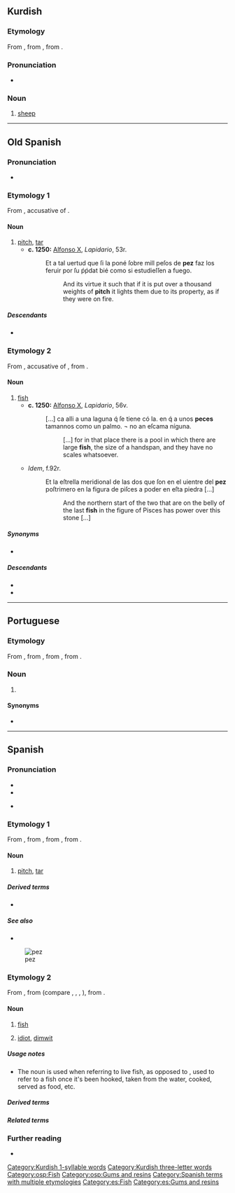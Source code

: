 {{also|Pez|péz|pèz}}
==Kurdish==

===Etymology===
From {{inh|ku|ira-pro|*pasu-}}, from {{inh|ku|iir-pro|*páću}}, from {{inh|ku|ine-pro|*péḱu}}.

===Pronunciation===
* {{ku-IPA}}

===Noun===
{{ku-noun|g=m}}

# [[sheep]]

[[Category:Kurdish 1-syllable words]]
[[Category:Kurdish three-letter words]]
{{topics|ku|Mammals}}

----

==Old Spanish==

===Pronunciation===
* {{IPA|osp|[ˈpet͡s]}}

===Etymology 1===
From {{inh|osp|la|picem}}, accusative of {{m|la|pix}}.

====Noun====
{{osp-noun|f|-}}

# [[pitch]], [[tar]]
#* '''c. 1250:''' [[w:Alfonso X|Alfonso X]], ''Lapidario'', 53r.
#*: Et a tal uertud que ſi la poné ſobre mill peſos de '''pez''' faz los feruir por ſu ṕṕdat bié como si estudieſſen a fuego.
#*:: And its virtue it such that if it is put over a thousand weights of '''pitch''' it lights them due to its property, as if they were on fire.

=====Descendants=====
* {{desc|es|pez}}

===Etymology 2===
From {{inh|osp|la|piscem}}, accusative of {{m|la|piscis}}, from {{inh|osp|ine-pro|*peysḱ-}}.

====Noun====
{{osp-noun|m|peces}}

# [[fish]]
#* '''c. 1250:''' [[w:Alfonso X|Alfonso X]], ''Lapidario'', 56v.
#*: […] ca alli a una laguna q́ ſe tiene có la. en q́ a unos '''peces''' tamannos como un palmo. ¬ no an eſcama níguna.
#*:: […] for in that place there is a pool in which there are large '''fish''', the size of a handspan, and they have no scales whatsoever.
#* ''Idem'', f.92r.
#*: Et la eſtrella meridional de las dos que ſon en el uientre del '''pez''' poſtrimero en la figura de piſces a poder en eſta piedra […]
#*:: And the northern start of the two that are on the belly of the last '''fish''' in the figure of Pisces has power over this stone […]

=====Synonyms=====
* {{l|osp|pescado|g=m}}

=====Descendants=====
* {{desc|lad|pez}}
* {{desc|es|pez}}

[[Category:osp:Fish]]
[[Category:osp:Gums and resins]]

----

==Portuguese==

===Etymology===
From {{inh|pt|roa-opt|pez}}, from {{inh|pt|la|pix|pix, picem}}, from {{inh|pt|ine-pro|*pik-||resin}}, from {{m|ine-pro|*pi-||sap, juice}}.

===Noun===
{{pt-noun|m}}

# {{l|en|pitch}} {{gloss|dark, extremely viscous material made by distilling tar}}

====Synonyms====
* {{l|pt|piche}}

----

==Spanish==
{{wikipedia|Pez (desambiguación)|Pez (disambiguation)|lang=es}}

===Pronunciation===
* {{es-IPA}}
* {{audio|es|Es-bo-pez.oga|Audio (Bolivia)}}
* {{homophones|es|pes}} {{q|non-Castilian}}

===Etymology 1===
From {{inh|es|osp|pez}}, from {{inh|es|la|pix|pix, picem}}, from {{inh|es|ine-pro|*pik-||resin}}, from {{m|ine-pro|*pi-||sap, juice}}.

====Noun====
{{es-noun|f|peces}}

# [[pitch]], [[tar]]

=====Derived terms=====
* {{l|es|pez griega}}

=====See also=====
* {{l|es|brea}}

{{wikipedia|lang=es}}
[[File:Pink salmon FWS.jpg|thumb|pez]]

===Etymology 2===
From {{inh|es|osp|pez}}, from {{inh|es|la|piscis|piscis, piscem}} (compare {{m|es|peje}}, {{cog|it|pesce}}, {{cog|pt|peixe}}, {{cog|ro|peşte}}), from {{inh|es|ine-pro|*peysḱ-}}.

====Noun====
{{es-noun|m|peces}}

# [[fish]] {{gloss|especially while alive}}
# {{lb|es|informal}} [[idiot]], [[dimwit]]

=====Usage notes=====
* The noun {{m|es|pez}} is used when referring to live fish, as opposed to {{m|es|pescado}}, used to refer to a fish once it's been hooked, taken from the water, cooked, served as food, etc.

=====Derived terms=====
{{der3|es|beber como un pez|como pez en el agua|estar pez|pececillo|pecera|pez arco iris|pez ballesta|pez espada|pez gato|pez gordo|pez luna|pez payaso|pez plano|pez sierra|pez volador|por la boca muere la pez|que te folle un pez|quien quiera peces, que moje el culo
}}

=====Related terms=====
{{rel3|es|peje|pescado|pescar|piscina}}

===Further reading===
* {{R:DRAE 2001}}

[[Category:Spanish terms with multiple etymologies]]
[[Category:es:Fish]]
[[Category:es:Gums and resins]]